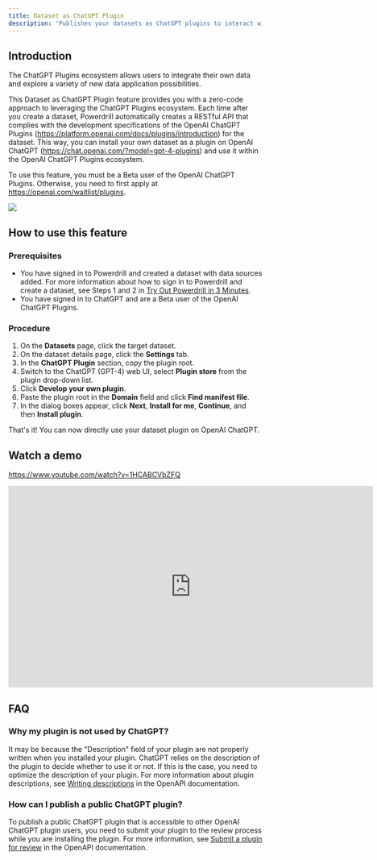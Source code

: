 ```yaml
---
title: Dataset as ChatGPT Plugin
description: 'Publishes your datasets as ChatGPT plugins to interact with the OpenAI ecosystem'
---
```


## Introduction

The ChatGPT Plugins ecosystem allows users to integrate their own data and explore a variety of new data application possibilities. 

This Dataset as ChatGPT Plugin feature provides you with a zero-code approach to leveraging the ChatGPT Plugins ecosystem. Each time after you create a dataset, Powerdrill automatically creates a RESTful API that complies with the development specifications of the OpenAI ChatGPT Plugins (https://platform.openai.com/docs/plugins/introduction) for the dataset. This way, you can install your own dataset as a plugin on OpenAI ChatGPT (https://chat.openai.com/?model=gpt-4-plugins) and use it within the OpenAI ChatGPT Plugins ecosystem. 

To use this feature, you must be a Beta user of the OpenAI ChatGPT Plugins. Otherwise, you need to first apply at https://openai.com/waitlist/plugins.



<Frame>
  <img src="/images/dataset_chatgpt_plugin.drawio.png" style={{ borderRadius: '0.5rem' }} />
</Frame>

## How to use this feature 

### Prerequisites

- You have signed in to Powerdrill and created a dataset with data sources added. 
    For more information about how to sign in to Powerdrill and create a dataset, see Steps 1 and 2 in [Try Out Powerdrill in 3 Minutes](/quick-start).
- You have signed in to ChatGPT and are a Beta user of the OpenAI ChatGPT Plugins.

### Procedure

1. On the **Datasets** page, click the target dataset.
2. On the dataset details page, click the **Settings** tab.
3. In the **ChatGPT Plugin** section, copy the plugin root.
4. Switch to the ChatGPT (GPT-4) web UI, select **Plugin store** from the plugin drop-down list.
5. Click **Develop your own plugin**. 
6. Paste the plugin root in the **Domain** field and click **Find manifest file**.
7. In the dialog boxes appear, click **Next**, **Install for me**, **Continue**, and then **Install plugin**.

That's it! You can now directly use your dataset plugin on OpenAI ChatGPT. 

## Watch a demo

https://www.youtube.com/watch?v=1HCABCVbZFQ

<iframe width="724" height="400" src="https://www.youtube.com/embed/1HCABCVbZFQ" title="Dataset as ChatGPT plugin - https://powerdrill.ai" frameborder="0" allow="accelerometer; autoplay; clipboard-write; encrypted-media; gyroscope; picture-in-picture; web-share" allowfullscreen></iframe>

## FAQ

### Why my plugin is not used by ChatGPT?

It may be because the "Description" field of your plugin are not properly written when you installed your plugin. ChatGPT relies on the description of the plugin to decide whether to use it or not. If this is the case, you need to optimize the description of your plugin. For more information about plugin descriptions, see [Writing descriptions](https://platform.openai.com/docs/plugins/getting-started/writing-descriptions) in the OpenAPI documentation.

### How can I publish a public ChatGPT plugin?

To publish a public ChatGPT plugin that is accessible to other OpenAI ChatGPT plugin users, you need to submit your plugin to the review process while you are installing the plugin. For more information, see [Submit a plugin for review](https://platform.openai.com/docs/plugins/review/submit-a-plugin-for-review) in the OpenAPI documentation.